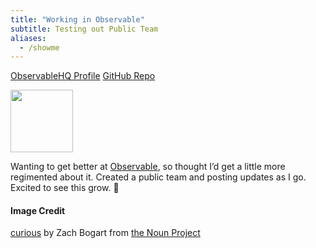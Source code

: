 ```yaml
---
title: "Working in Observable"
subtitle: Testing out Public Team
aliases: 
  - /showme
---
```


<!-- Noun Link Buttons -->
<a class="btn btn-success" href="https://observablehq.com/@huh?tab=profile" role="button"><i class="bi bi-stars"></i> ObservableHQ Profile</a>
<a class="btn btn-primary" href="https://github.com/zachbogart/huh-data" role="button"><i class="bi bi-github"></i> GitHub Repo</a>
<br>

<!-- Icon Image: Small -->
![](images/showme0.svg){fig-align="left" width="100"}

Wanting to get better at [Observable](https://observablehq.com/@huh?tab=profile), so thought I'd get a little more regimented about it. Created a public team and posting updates as I go. Excited to see this grow. 🌱

<!--Noun Image Credit-->
#### Image Credit
[curious](https://thenounproject.com/icon/curious-4181217/) by Zach Bogart from [the Noun Project](https://thenounproject.com/zachbogart)

